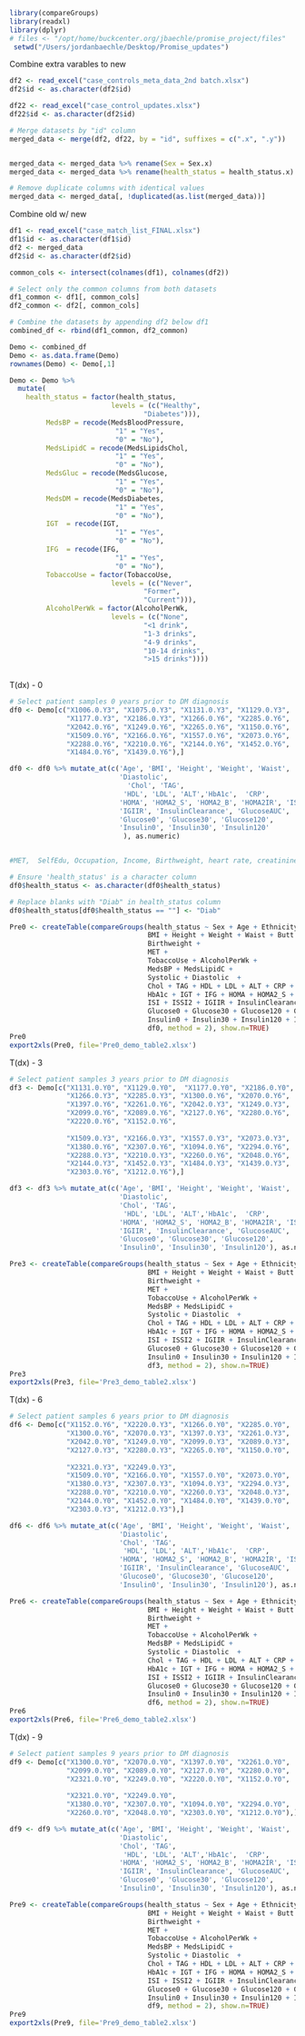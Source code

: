 ```r
library(compareGroups)
library(readxl)
library(dplyr)
# files <- "/opt/home/buckcenter.org/jbaechle/promise_project/files"
 setwd("/Users/jordanbaechle/Desktop/Promise_updates")
```



Combine extra varables to new
```r
df2 <- read_excel("case_controls_meta_data_2nd batch.xlsx")
df2$id <- as.character(df2$id)

df22 <- read_excel("case_control_updates.xlsx")
df22$id <- as.character(df2$id)

# Merge datasets by "id" column
merged_data <- merge(df2, df22, by = "id", suffixes = c(".x", ".y"))


merged_data <- merged_data %>% rename(Sex = Sex.x)
merged_data <- merged_data %>% rename(health_status = health_status.x)

# Remove duplicate columns with identical values
merged_data <- merged_data[, !duplicated(as.list(merged_data))]


```



Combine old w/ new
```r

df1 <- read_excel("case_match_list_FINAL.xlsx")
df1$id <- as.character(df1$id)
df2 <- merged_data 
df2$id <- as.character(df2$id)

common_cols <- intersect(colnames(df1), colnames(df2))

# Select only the common columns from both datasets
df1_common <- df1[, common_cols]
df2_common <- df2[, common_cols]

# Combine the datasets by appending df2 below df1
combined_df <- rbind(df1_common, df2_common)
```


```r
Demo <- combined_df
Demo <- as.data.frame(Demo)
rownames(Demo) <- Demo[,1]

Demo <- Demo %>% 
  mutate(
    health_status = factor(health_status, 
                         levels = (c("Healthy",
                                 "Diabetes"))),
         MedsBP = recode(MedsBloodPressure, 
                          "1" = "Yes",
                          "0" = "No"),
         MedsLipidC = recode(MedsLipidsChol, 
                          "1" = "Yes",
                          "0" = "No"),
         MedsGluc = recode(MedsGlucose, 
                          "1" = "Yes",
                          "0" = "No"),
         MedsDM = recode(MedsDiabetes, 
                          "1" = "Yes",
                          "0" = "No"),
         IGT  = recode(IGT, 
                          "1" = "Yes",
                          "0" = "No"), 
         IFG  = recode(IFG, 
                          "1" = "Yes",
                          "0" = "No"),
         TobaccoUse = factor(TobaccoUse, 
                         levels = (c("Never",
                                 "Former",
                                 "Current"))), 
         AlcoholPerWk = factor(AlcoholPerWk, 
                         levels = (c("None",
                                 "<1 drink",
                                 "1-3 drinks",
                                 "4-9 drinks",
                                 "10-14 drinks",
                                 ">15 drinks"))))
  
```

T(dx) - 0

```r
# Select patient samples 0 years prior to DM diagnosis
df0 <- Demo[c("X1006.0.Y3", "X1075.0.Y3", "X1131.0.Y3", "X1129.0.Y3",
              "X1177.0.Y3", "X2186.0.Y3", "X1266.0.Y6", "X2285.0.Y6", 
              "X2042.0.Y6", "X1249.0.Y6", "X2265.0.Y6", "X1150.0.Y6",
              "X1509.0.Y6", "X2166.0.Y6", "X1557.0.Y6", "X2073.0.Y6",
              "X2288.0.Y6", "X2210.0.Y6", "X2144.0.Y6", "X1452.0.Y6",
              "X1484.0.Y6", "X1439.0.Y6"),]

df0 <- df0 %>% mutate_at(c('Age', 'BMI', 'Height', 'Weight', 'Waist', 'Butt', 'Iliac', 'MET', 'Systolic', 
                           'Diastolic', 
                             'Chol', 'TAG',
                            'HDL', 'LDL', 'ALT','HbA1c',  'CRP', 
                           'HOMA', 'HOMA2_S', 'HOMA2_B', 'HOMA2IR', 'ISI', 'ISSI2', 
                           'IGIIR', 'InsulinClearance', 'GlucoseAUC', 'InsulinAUC',
                           'Glucose0', 'Glucose30', 'Glucose120', 
                           'Insulin0', 'Insulin30', 'Insulin120'
                            ), as.numeric)


#MET,  SelfEdu, Occupation, Income, Birthweight, heart rate, creatinine, HbA1c, Vitamin D, PTH, UrineMicroalbumin,  UrineCreatinine, InsulinClearance, GlucoseAUC, InsulinAUC, CPeptideAUC, CPeptide0, CPeptide30, CPeptide120, MeanArtPressure

# Ensure 'health_status' is a character column
df0$health_status <- as.character(df0$health_status)

# Replace blanks with "Diab" in health_status column
df0$health_status[df0$health_status == ""] <- "Diab"

Pre0 <- createTable(compareGroups(health_status ~ Sex + Age + Ethnicity +
                                  BMI + Height + Weight + Waist + Butt + Iliac +
                                  Birthweight + 
                                  MET + 
                                  TobaccoUse + AlcoholPerWk + 
                                  MedsBP + MedsLipidC + 
                                  Systolic + Diastolic  +
                                  Chol + TAG + HDL + LDL + ALT + CRP + 
                                  HbA1c + IGT + IFG + HOMA + HOMA2_S + HOMA2_B + HOMA2IR +
                                  ISI + ISSI2 + IGIIR + InsulinClearance +
                                  Glucose0 + Glucose30 + Glucose120 + GlucoseAUC +
                                  Insulin0 + Insulin30 + Insulin120 + InsulinAUC,
                                  df0, method = 2), show.n=TRUE)
Pre0
export2xls(Pre0, file='Pre0_demo_table2.xlsx')


```

T(dx) - 3

```r
# Select patient samples 3 years prior to DM diagnosis
df3 <- Demo[c("X1131.0.Y0", "X1129.0.Y0",  "X1177.0.Y0", "X2186.0.Y0",
              "X1266.0.Y3", "X2285.0.Y3", "X1300.0.Y6", "X2070.0.Y6", 
              "X1397.0.Y6", "X2261.0.Y6", "X2042.0.Y3", "X1249.0.Y3", 
              "X2099.0.Y6", "X2089.0.Y6", "X2127.0.Y6", "X2280.0.Y6",
              "X2220.0.Y6", "X1152.0.Y6",
              
              "X1509.0.Y3", "X2166.0.Y3", "X1557.0.Y3", "X2073.0.Y3",
              "X1380.0.Y6", "X2307.0.Y6", "X1094.0.Y6", "X2294.0.Y6",
              "X2288.0.Y3", "X2210.0.Y3", "X2260.0.Y6", "X2048.0.Y6",
              "X2144.0.Y3", "X1452.0.Y3", "X1484.0.Y3", "X1439.0.Y3",
              "X2303.0.Y6", "X1212.0.Y6"),]

df3 <- df3 %>% mutate_at(c('Age', 'BMI', 'Height', 'Weight', 'Waist', 'Butt', 'Iliac', 'MET', 'Systolic', 
                           'Diastolic', 
                           'Chol', 'TAG',
                            'HDL', 'LDL', 'ALT','HbA1c',  'CRP', 
                           'HOMA', 'HOMA2_S', 'HOMA2_B', 'HOMA2IR', 'ISI', 'ISSI2', 
                           'IGIIR', 'InsulinClearance', 'GlucoseAUC', 'InsulinAUC',
                           'Glucose0', 'Glucose30', 'Glucose120', 
                           'Insulin0', 'Insulin30', 'Insulin120'), as.numeric)

Pre3 <- createTable(compareGroups(health_status ~ Sex + Age + Ethnicity +
                                  BMI + Height + Weight + Waist + Butt + Iliac +
                                  Birthweight + 
                                  MET + 
                                  TobaccoUse + AlcoholPerWk + 
                                  MedsBP + MedsLipidC + 
                                  Systolic + Diastolic  +
                                  Chol + TAG + HDL + LDL + ALT + CRP + 
                                  HbA1c + IGT + IFG + HOMA + HOMA2_S + HOMA2_B + HOMA2IR +
                                  ISI + ISSI2 + IGIIR + InsulinClearance +
                                  Glucose0 + Glucose30 + Glucose120 + GlucoseAUC +
                                  Insulin0 + Insulin30 + Insulin120 + InsulinAUC,
                                  df3, method = 2), show.n=TRUE)
Pre3
export2xls(Pre3, file='Pre3_demo_table2.xlsx')

```

T(dx) - 6

```r
# Select patient samples 6 years prior to DM diagnosis
df6 <- Demo[c("X1152.0.Y6", "X2220.0.Y3", "X1266.0.Y0", "X2285.0.Y0", 
              "X1300.0.Y6", "X2070.0.Y3", "X1397.0.Y3", "X2261.0.Y3", 
              "X2042.0.Y0", "X1249.0.Y0", "X2099.0.Y3", "X2089.0.Y3",
              "X2127.0.Y3", "X2280.0.Y3", "X2265.0.Y0", "X1150.0.Y0", 
              
              "X2321.0.Y3", "X2249.0.Y3", 
              "X1509.0.Y0", "X2166.0.Y0", "X1557.0.Y0", "X2073.0.Y0",
              "X1380.0.Y3", "X2307.0.Y3", "X1094.0.Y3", "X2294.0.Y3",
              "X2288.0.Y0", "X2210.0.Y0", "X2260.0.Y3", "X2048.0.Y3",
              "X2144.0.Y0", "X1452.0.Y0", "X1484.0.Y0", "X1439.0.Y0",
              "X2303.0.Y3", "X1212.0.Y3"),]

df6 <- df6 %>% mutate_at(c('Age', 'BMI', 'Height', 'Weight', 'Waist', 'Butt', 'Iliac', 'MET', 'Systolic', 
                           'Diastolic', 
                           'Chol', 'TAG',
                            'HDL', 'LDL', 'ALT','HbA1c',  'CRP', 
                           'HOMA', 'HOMA2_S', 'HOMA2_B', 'HOMA2IR', 'ISI', 'ISSI2', 
                           'IGIIR', 'InsulinClearance', 'GlucoseAUC', 'InsulinAUC',
                           'Glucose0', 'Glucose30', 'Glucose120', 
                           'Insulin0', 'Insulin30', 'Insulin120'), as.numeric)

Pre6 <- createTable(compareGroups(health_status ~ Sex + Age + Ethnicity +
                                  BMI + Height + Weight + Waist + Butt + Iliac +
                                  Birthweight + 
                                  MET + 
                                  TobaccoUse + AlcoholPerWk + 
                                  MedsBP + MedsLipidC + 
                                  Systolic + Diastolic  +
                                  Chol + TAG + HDL + LDL + ALT + CRP + 
                                  HbA1c + IGT + IFG + HOMA + HOMA2_S + HOMA2_B + HOMA2IR +
                                  ISI + ISSI2 + IGIIR + InsulinClearance +
                                  Glucose0 + Glucose30 + Glucose120 + GlucoseAUC +
                                  Insulin0 + Insulin30 + Insulin120 + InsulinAUC,
                                  df6, method = 2), show.n=TRUE)
Pre6
export2xls(Pre6, file='Pre6_demo_table2.xlsx')
```

T(dx) - 9

```r
# Select patient samples 9 years prior to DM diagnosis
df9 <- Demo[c("X1300.0.Y0", "X2070.0.Y0", "X1397.0.Y0", "X2261.0.Y0",
              "X2099.0.Y0", "X2089.0.Y0", "X2127.0.Y0", "X2280.0.Y0", 
              "X2321.0.Y0", "X2249.0.Y0", "X2220.0.Y0", "X1152.0.Y0",
              
              "X2321.0.Y0", "X2249.0.Y0", 
              "X1380.0.Y0", "X2307.0.Y0", "X1094.0.Y0", "X2294.0.Y0",
              "X2260.0.Y0", "X2048.0.Y0", "X2303.0.Y0", "X1212.0.Y0"),]

df9 <- df9 %>% mutate_at(c('Age', 'BMI', 'Height', 'Weight', 'Waist', 'Butt', 'Iliac', 'MET', 'Systolic', 
                           'Diastolic', 
                           'Chol', 'TAG',
                            'HDL', 'LDL', 'ALT','HbA1c',  'CRP', 
                           'HOMA', 'HOMA2_S', 'HOMA2_B', 'HOMA2IR', 'ISI', 'ISSI2', 
                           'IGIIR', 'InsulinClearance', 'GlucoseAUC', 'InsulinAUC',
                           'Glucose0', 'Glucose30', 'Glucose120', 
                           'Insulin0', 'Insulin30', 'Insulin120'), as.numeric)

Pre9 <- createTable(compareGroups(health_status ~ Sex + Age + Ethnicity +
                                  BMI + Height + Weight + Waist + Butt + Iliac +
                                  Birthweight + 
                                  MET + 
                                  TobaccoUse + AlcoholPerWk + 
                                  MedsBP + MedsLipidC + 
                                  Systolic + Diastolic  +
                                  Chol + TAG + HDL + LDL + ALT + CRP + 
                                  HbA1c + IGT + IFG + HOMA + HOMA2_S + HOMA2_B + HOMA2IR +
                                  ISI + ISSI2 + IGIIR + InsulinClearance +
                                  Glucose0 + Glucose30 + Glucose120 + GlucoseAUC +
                                  Insulin0 + Insulin30 + Insulin120 + InsulinAUC,
                                  df9, method = 2), show.n=TRUE)
Pre9
export2xls(Pre9, file='Pre9_demo_table2.xlsx')




```

